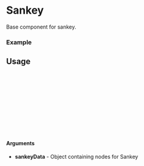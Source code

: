 
<Meta of={Sankey} title="Sankey" />

# Sankey

Base component for sankey.

### Example

<Canvas of={Sankey.Default} />

## Usage

```ts
import {Sankey} from "gf-components";

const Example = () => {
  return (
    <Sankey
      sankeyData={data}
    />
  );
};

export default Example;
```

#### Arguments
- **sankeyData** - Object containing nodes for Sankey